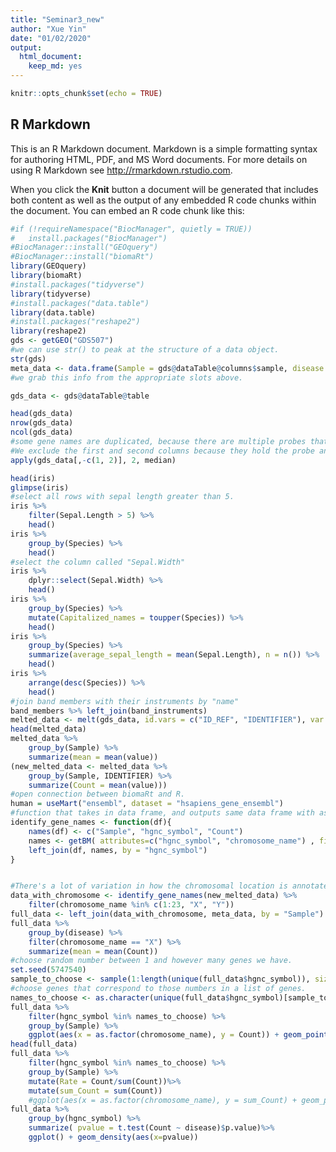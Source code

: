 ```yaml
---
title: "Seminar3_new"
author: "Xue Yin"
date: "01/02/2020"
output: 
  html_document: 
    keep_md: yes
---
```


```r
knitr::opts_chunk$set(echo = TRUE)
```

## R Markdown

This is an R Markdown document. Markdown is a simple formatting syntax for authoring HTML, PDF, and MS Word documents. For more details on using R Markdown see <http://rmarkdown.rstudio.com>.

When you click the **Knit** button a document will be generated that includes both content as well as the output of any embedded R code chunks within the document. You can embed an R code chunk like this:

```r
#if (!requireNamespace("BiocManager", quietly = TRUE))
#   install.packages("BiocManager")
#BiocManager::install("GEOquery")
#BiocManager::install("biomaRt")
library(GEOquery)
library(biomaRt)
#install.packages("tidyverse")
library(tidyverse)
#install.packages("data.table")
library(data.table)
#install.packages("reshape2")
library(reshape2)
gds <- getGEO("GDS507")
#we can use str() to peak at the structure of a data object. 
str(gds)
meta_data <- data.frame(Sample = gds@dataTable@columns$sample, disease = gds@dataTable@columns$disease.state)
#we grab this info from the appropriate slots above. 

gds_data <- gds@dataTable@table

head(gds_data)
nrow(gds_data)
ncol(gds_data)
#some gene names are duplicated, because there are multiple probes that map to the same gene
#We exclude the first and second columns because they hold the probe and gene names, respectively. 
apply(gds_data[,-c(1, 2)], 2, median)

head(iris)
glimpse(iris)
#select all rows with sepal length greater than 5. 
iris %>% 
    filter(Sepal.Length > 5) %>% 
    head()
iris %>% 
    group_by(Species) %>% 
    head()
#select the column called "Sepal.Width"
iris %>% 
    dplyr::select(Sepal.Width) %>% 
    head()
iris %>%
    group_by(Species) %>% 
    mutate(Capitalized_names = toupper(Species)) %>% 
    head()
iris %>% 
    group_by(Species) %>% 
    summarize(average_sepal_length = mean(Sepal.Length), n = n()) %>% 
    head()
iris %>% 
    arrange(desc(Species)) %>% 
    head()
#join band members with their instruments by "name"
band_members %>% left_join(band_instruments) 
melted_data <- melt(gds_data, id.vars = c("ID_REF", "IDENTIFIER"), var = "Sample")
head(melted_data)
melted_data %>% 
    group_by(Sample) %>% 
    summarize(mean = mean(value))
(new_melted_data <- melted_data %>% 
    group_by(Sample, IDENTIFIER) %>% 
    summarize(Count = mean(value)))
#open connection between biomaRt and R. 
human = useMart("ensembl", dataset = "hsapiens_gene_ensembl")
#function that takes in data frame, and outputs same data frame with associated chromosome annotations.
identify_gene_names <- function(df){
    names(df) <- c("Sample", "hgnc_symbol", "Count")
    names <- getBM( attributes=c("hgnc_symbol", "chromosome_name") , filters= "hgnc_symbol", values = unique(df$hgnc_symbol), mart = human)
    left_join(df, names, by = "hgnc_symbol")
}


#There's a lot of variation in how the chromosomal location is annotated. To simplify things, let's filter out all genes with annotations that are not numeric numbers between 1 and 23, X or Y. 
data_with_chromosome <- identify_gene_names(new_melted_data) %>% 
    filter(chromosome_name %in% c(1:23, "X", "Y"))
full_data <- left_join(data_with_chromosome, meta_data, by = "Sample")
full_data %>% 
    group_by(disease) %>% 
    filter(chromosome_name == "X") %>% 
    summarize(mean = mean(Count))
#choose random number between 1 and however many genes we have. 
set.seed(5747540)
sample_to_choose <- sample(1:length(unique(full_data$hgnc_symbol)), size = 100)
#choose genes that correspond to those numbers in a list of genes. 
names_to_choose <- as.character(unique(full_data$hgnc_symbol)[sample_to_choose])
full_data %>% 
    filter(hgnc_symbol %in% names_to_choose) %>% 
    group_by(Sample) %>% 
    ggplot(aes(x = as.factor(chromosome_name), y = Count)) + geom_point()
head(full_data)
full_data %>% 
    filter(hgnc_symbol %in% names_to_choose) %>% 
    group_by(Sample) %>% 
    mutate(Rate = Count/sum(Count))%>% 
    mutate(sum_Count = sum(Count))
    #ggplot(aes(x = as.factor(chromosome_name), y = sum_Count) + geom_point()
full_data %>% 
    group_by(hgnc_symbol) %>% 
    summarize( pvalue = t.test(Count ~ disease)$p.value)%>%
    ggplot() + geom_density(aes(x=pvalue))
```

